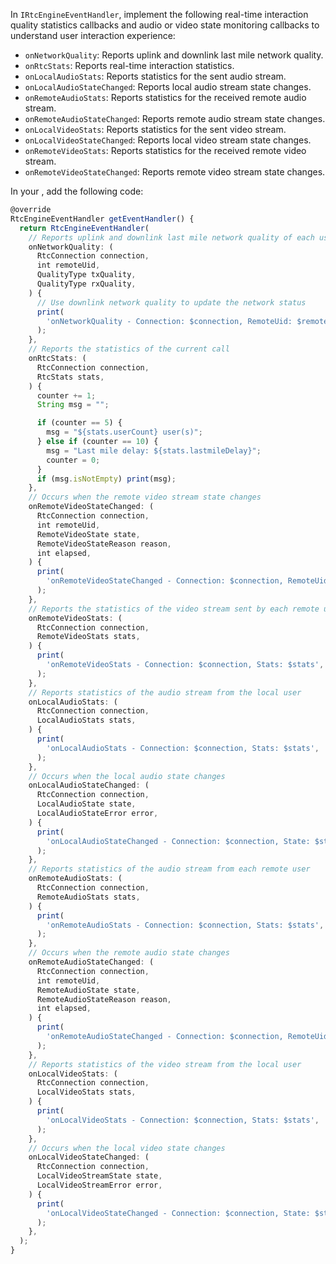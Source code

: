 
<PlatformWrapper platform="electron">

In `IRtcEngineEventHandler`, implement the following real-time interaction quality statistics callbacks and audio or video state monitoring callbacks to understand user interaction experience:

- `onNetworkQuality`: Reports uplink and downlink last mile network quality.
- `onRtcStats`: Reports real-time interaction statistics.
- `onLocalAudioStats`: Reports statistics for the sent audio stream.
- `onLocalAudioStateChanged`: Reports local audio stream state changes.
- `onRemoteAudioStats`: Reports statistics for the received remote audio stream.
- `onRemoteAudioStateChanged`: Reports remote audio stream state changes.
- `onLocalVideoStats`: Reports statistics for the sent video stream.
- `onLocalVideoStateChanged`: Reports local video stream state changes.
- `onRemoteVideoStats`: Reports statistics for the received remote video stream.
- `onRemoteVideoStateChanged`: Reports remote video stream state changes.

In your <Vpl k="CLIENT"/>, add the following code:

```typescript
@override
RtcEngineEventHandler getEventHandler() {
  return RtcEngineEventHandler(
    // Reports uplink and downlink last mile network quality of each user in the channel
    onNetworkQuality: (
      RtcConnection connection,
      int remoteUid,
      QualityType txQuality,
      QualityType rxQuality,
    ) {
      // Use downlink network quality to update the network status
      print(
        'onNetworkQuality - Connection: $connection, RemoteUid: $remoteUid, TxQuality: $txQuality, RxQuality: $rxQuality',
      );
    },
    // Reports the statistics of the current call
    onRtcStats: (
      RtcConnection connection,
      RtcStats stats,
    ) {
      counter += 1;
      String msg = "";

      if (counter == 5) {
        msg = "${stats.userCount} user(s)";
      } else if (counter == 10) {
        msg = "Last mile delay: ${stats.lastmileDelay}";
        counter = 0;
      }
      if (msg.isNotEmpty) print(msg);
    },
    // Occurs when the remote video stream state changes
    onRemoteVideoStateChanged: (
      RtcConnection connection,
      int remoteUid,
      RemoteVideoState state,
      RemoteVideoStateReason reason,
      int elapsed,
    ) {
      print(
        'onRemoteVideoStateChanged - Connection: $connection, RemoteUid: $remoteUid, State: $state, Reason: $reason, Elapsed: $elapsed',
      );
    },
    // Reports the statistics of the video stream sent by each remote user
    onRemoteVideoStats: (
      RtcConnection connection,
      RemoteVideoStats stats,
    ) {
      print(
        'onRemoteVideoStats - Connection: $connection, Stats: $stats',
      );
    },
    // Reports statistics of the audio stream from the local user
    onLocalAudioStats: (
      RtcConnection connection,
      LocalAudioStats stats,
    ) {
      print(
        'onLocalAudioStats - Connection: $connection, Stats: $stats',
      );
    },
    // Occurs when the local audio state changes
    onLocalAudioStateChanged: (
      RtcConnection connection,
      LocalAudioState state,
      LocalAudioStateError error,
    ) {
      print(
        'onLocalAudioStateChanged - Connection: $connection, State: $state, Error: $error',
      );
    },
    // Reports statistics of the audio stream from each remote user
    onRemoteAudioStats: (
      RtcConnection connection,
      RemoteAudioStats stats,
    ) {
      print(
        'onRemoteAudioStats - Connection: $connection, Stats: $stats',
      );
    },
    // Occurs when the remote audio state changes
    onRemoteAudioStateChanged: (
      RtcConnection connection,
      int remoteUid,
      RemoteAudioState state,
      RemoteAudioStateReason reason,
      int elapsed,
    ) {
      print(
        'onRemoteAudioStateChanged - Connection: $connection, RemoteUid: $remoteUid, State: $state, Reason: $reason, Elapsed: $elapsed',
      );
    },
    // Reports statistics of the video stream from the local user
    onLocalVideoStats: (
      RtcConnection connection,
      LocalVideoStats stats,
    ) {
      print(
        'onLocalVideoStats - Connection: $connection, Stats: $stats',
      );
    },
    // Occurs when the local video state changes
    onLocalVideoStateChanged: (
      RtcConnection connection,
      LocalVideoStreamState state,
      LocalVideoStreamError error,
    ) {
      print(
        'onLocalVideoStateChanged - Connection: $connection, State: $state, Error: $error',
      );
    },
  );
}
```
</PlatformWrapper>
